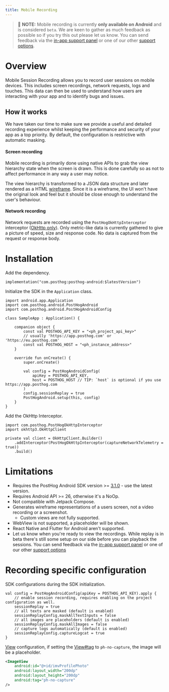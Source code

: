 ```yaml
---
title: Mobile Recording
---
```


> 🚧 **NOTE:** Mobile recording is currently **only available on Android** and is considered `beta`. We are keen to gather as much feedback as possible so if you try this out please let us know. You can send feedback via the [in-app support panel](https://us.posthog.com#panel=support%3Afeedback%3Asession_replay%3Alow) or one of our other [support options](/docs/support-options).


# Overview

Mobile Session Recording allows you to record user sessions on mobile devices. This includes screen recordings, network requests, logs and touches. This data can then be used to understand how users are interacting with your app and to identify bugs and issues.

## How it works

We have taken our time to make sure we provide a useful and detailed recording experience whilst keeping the performance and security of your app as a top priority. By default, the configuration is restrictive with automatic masking.

#### Screen recording

Mobile recording is primarily done using native APIs to grab the view hierarchy state when the screen is drawn. This is done carefully so as not to affect performance in any way a user may notice.

The view hierarchy is transformed to a JSON data structure and later rendered as a HTML [wireframe](https://www.figma.com/resource-library/what-is-wireframing/). Since it is a wireframe, the UI won't have the original look and feel but it should be close enough to understand the user's behaviour.

#### Network recording

Network requests are recorded using the `PostHogOkHttpInterceptor` interceptor ([OkHttp only](https://github.com/square/okhttp/)). Only metric-like data is currently gathered to give a picture of speed, size and response code. No data is captured from the request or response body.

# Installation

Add the dependency.

```gradle_kotlin file=app/build.gradle.kts
implementation("com.posthog:posthog-android:$latestVersion")
```

Initialize the SDK in the `Application` class.

```android_kotlin
import android.app.Application
import com.posthog.android.PostHogAndroid
import com.posthog.android.PostHogAndroidConfig

class SampleApp : Application() {

    companion object {
        const val POSTHOG_API_KEY = "<ph_project_api_key>"
        // usually 'https://app.posthog.com' or 'https://eu.posthog.com'
        const val POSTHOG_HOST = "<ph_instance_address>"
    }

    override fun onCreate() {
        super.onCreate()

        val config = PostHogAndroidConfig(
            apiKey = POSTHOG_API_KEY,
            host = POSTHOG_HOST // TIP: `host` is optional if you use https://app.posthog.com
        )
        config.sessionReplay = true
        PostHogAndroid.setup(this, config)
    }
}
```

Add the OkHttp Interceptor.

```android_kotlin
import com.posthog.PostHogOkHttpInterceptor
import okhttp3.OkHttpClient

private val client = OkHttpClient.Builder()
    .addInterceptor(PostHogOkHttpInterceptor(captureNetworkTelemetry = true))
    .build()
```

# Limitations

* Requires the PostHog Android SDK version >= [3.1.0](https://github.com/PostHog/posthog-android/releases/tag/3.1.0) - use the latest version.
* Requires Android API >= 26, otherwise it's a NoOp.
* Not compatible with Jetpack Compose.
* Generates wireframe representations of a users screen, not a video recording or a screenshot.
  * Custom views are not fully supported.
* WebView is not supported, a placeholder will be shown.
* React Native and Flutter for Android aren't supported.
* Let us know when you're ready to view the recordings. While replay is in beta there's still some setup on our side before you can playback the sessions. You can send feedback via the [in-app support panel](https://us.posthog.com#panel=support%3Afeedback%3Asession_replay%3Alow) or one of our other [support options](/docs/support-options)

# Recording specific configuration

SDK configurations during the SDK initialization.

```android_kotlin
val config = PostHogAndroidConfig(apiKey = POSTHOG_API_KEY).apply {
    // enable session recording, requires enabling on the project configuration as well.
    sessionReplay = true
    // all texts are masked (default is enabled)
    sessionReplayConfig.maskAllTextInputs = false
    // all images are placeholders (default is enabled)
    sessionReplayConfig.maskAllImages = false
    // capture logs automatically (default is enabled)
    sessionReplayConfig.captureLogcat = true
}
```

[View](https://developer.android.com/reference/android/view/View) configuration, if setting the [View#tag](https://developer.android.com/reference/android/view/View#tags) to `ph-no-capture`, the image will be a placeholder.

```xml
<ImageView
    android:id="@+id/imvProfilePhoto"
    android:layout_width="200dp"
    android:layout_height="200dp"
    android:tag="ph-no-capture"
/>
```
